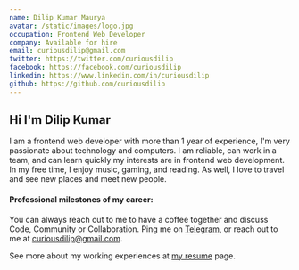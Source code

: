 ```yaml
---
name: Dilip Kumar Maurya
avatar: /static/images/logo.jpg
occupation: Frontend Web Developer
company: Available for hire
email: curiousdilip@gmail.com
twitter: https://twitter.com/curiousdilip
facebook: https://facebook.com/curiousdilip
linkedin: https://www.linkedin.com/in/curiousdilip
github: https://github.com/curiousdilip
---
```



## Hi <Twemoji emoji="waving hand" /> I'm Dilip Kumar

I am a frontend web developer with more than 1 year of experience, I'm very passionate about technology and computers. I am reliable, can work in a team, and can learn quickly my interests are in frontend web development. In my free time, I enjoy music, gaming, and reading. As well, I love to travel and see new places and meet new people.

#### Professional milestones of my career:

<Timeline />

You can always reach out to me to have a coffee together and discuss Code, Community or Collaboration. Ping me on [Telegram](https://t.me/zsanglien), or reach out to me at [curiousdilip@gmail.com](mailto:curiousdilip@gmail.com).

See more about my working experiences at [my resume](https://drive.google.com/file/d/1YN-l2Kw8UM4Z1duFxCabixVFG0oZFoeU/view?usp=sharing) page.
